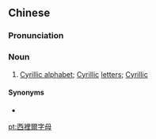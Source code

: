 ==Chinese==
{{zh-forms|s=西里尔字母|type=32}}

===Pronunciation===
{{zh-pron
|m=Xīlǐ'ěr zìmǔ
|cat=n
}}

===Noun===
{{zh-noun}}

# [[Cyrillic alphabet]]; [[Cyrillic]] [[letters]]; [[Cyrillic]]

====Synonyms====
* {{zh-l|西裡爾}}

[[pt:西裡爾字母]]